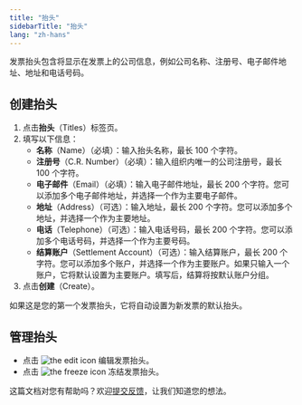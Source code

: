 ```yaml
---
title: "抬头"
sidebarTitle: "抬头"
lang: "zh-hans"
---
```


发票抬头包含将显示在发票上的公司信息，例如公司名称、注册号、电子邮件地址、地址和电话号码。

## 创建抬头

1. 点击**抬头**（Titles）标签页。
2. 填写以下信息：
   - **名称**（Name）（必填）：输入抬头名称，最长 100 个字符。
   - **注册号**（C.R. Number）（必填）：输入组织内唯一的公司注册号，最长 100 个字符。
   - **电子邮件**（Email）（必填）：输入电子邮件地址，最长 200 个字符。您可以添加多个电子邮件地址，并选择一个作为主要电子邮件。
   - **地址**（Address）（可选）：输入地址，最长 200 个字符。您可以添加多个地址，并选择一个作为主要地址。
   - **电话**（Telephone）（可选）：输入电话号码，最长 200 个字符。您可以添加多个电话号码，并选择一个作为主要号码。
   - **结算账户**（Settlement Account）（可选）：输入结算账户，最长 200 个字符。您可以添加多个账户，并选择一个作为主要账户。如果只输入一个账户，它将默认设置为主要账户。填写后，结算将按默认账户分组。
3. 点击**创建**（Create）。

<Info>如果这是您的第一个发票抬头，它将自动设置为新发票的默认抬头。</Info>

## 管理抬头

- 点击 <img src="/en/images/common/icon_edit.svg" className="icon" alt="the edit icon"></img> 编辑发票抬头。
- 点击 <img src="/en/images/common/icon_freeze.svg" className="icon" alt="the freeze icon"></img> 冻结发票抬头。

<Tip>这篇文档对您有帮助吗？欢迎[提交反馈](https://forms.zohopublic.com/cobo/form/DocumentFeedbackForm/formperma/QvLOhxJv1_JMsJ-1dleZ8Itb_7rzN-LtgvsDdxosoVI?referrername=manuals)，让我们知道您的想法。</Tip>
